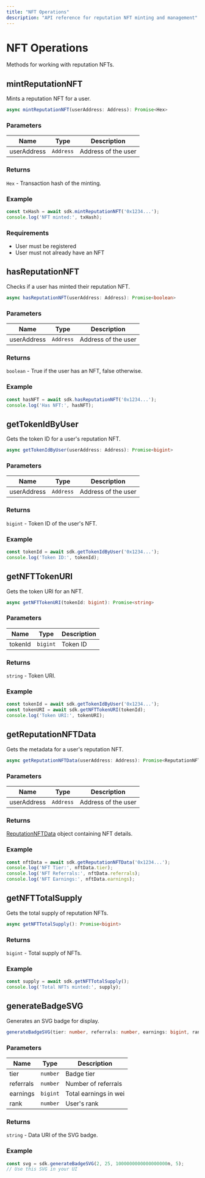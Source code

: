 ```yaml
---
title: "NFT Operations"
description: "API reference for reputation NFT minting and management"
---
```


# NFT Operations

Methods for working with reputation NFTs.

## mintReputationNFT

Mints a reputation NFT for a user.

```typescript
async mintReputationNFT(userAddress: Address): Promise<Hex>
```

### Parameters

| Name | Type | Description |
|------|------|-------------|
| userAddress | `Address` | Address of the user |

### Returns

`Hex` - Transaction hash of the minting.

### Example

```typescript
const txHash = await sdk.mintReputationNFT('0x1234...');
console.log('NFT minted:', txHash);
```

### Requirements

- User must be registered
- User must not already have an NFT

## hasReputationNFT

Checks if a user has minted their reputation NFT.

```typescript
async hasReputationNFT(userAddress: Address): Promise<boolean>
```

### Parameters

| Name | Type | Description |
|------|------|-------------|
| userAddress | `Address` | Address of the user |

### Returns

`boolean` - True if the user has an NFT, false otherwise.

### Example

```typescript
const hasNFT = await sdk.hasReputationNFT('0x1234...');
console.log('Has NFT:', hasNFT);
```

## getTokenIdByUser

Gets the token ID for a user's reputation NFT.

```typescript
async getTokenIdByUser(userAddress: Address): Promise<bigint>
```

### Parameters

| Name | Type | Description |
|------|------|-------------|
| userAddress | `Address` | Address of the user |

### Returns

`bigint` - Token ID of the user's NFT.

### Example

```typescript
const tokenId = await sdk.getTokenIdByUser('0x1234...');
console.log('Token ID:', tokenId);
```

## getNFTTokenURI

Gets the token URI for an NFT.

```typescript
async getNFTTokenURI(tokenId: bigint): Promise<string>
```

### Parameters

| Name | Type | Description |
|------|------|-------------|
| tokenId | `bigint` | Token ID |

### Returns

`string` - Token URI.

### Example

```typescript
const tokenId = await sdk.getTokenIdByUser('0x1234...');
const tokenURI = await sdk.getNFTTokenURI(tokenId);
console.log('Token URI:', tokenURI);
```

## getReputationNFTData

Gets the metadata for a user's reputation NFT.

```typescript
async getReputationNFTData(userAddress: Address): Promise<ReputationNFTData>
```

### Parameters

| Name | Type | Description |
|------|------|-------------|
| userAddress | `Address` | Address of the user |

### Returns

[ReputationNFTData](/api-reference/typescript-types#reputationnftdata) object containing NFT details.

### Example

```typescript
const nftData = await sdk.getReputationNFTData('0x1234...');
console.log('NFT Tier:', nftData.tier);
console.log('NFT Referrals:', nftData.referrals);
console.log('NFT Earnings:', nftData.earnings);
```

## getNFTTotalSupply

Gets the total supply of reputation NFTs.

```typescript
async getNFTTotalSupply(): Promise<bigint>
```

### Returns

`bigint` - Total supply of NFTs.

### Example

```typescript
const supply = await sdk.getNFTTotalSupply();
console.log('Total NFTs minted:', supply);
```

## generateBadgeSVG

Generates an SVG badge for display.

```typescript
generateBadgeSVG(tier: number, referrals: number, earnings: bigint, rank: number): string
```

### Parameters

| Name | Type | Description |
|------|------|-------------|
| tier | `number` | Badge tier |
| referrals | `number` | Number of referrals |
| earnings | `bigint` | Total earnings in wei |
| rank | `number` | User's rank |

### Returns

`string` - Data URI of the SVG badge.

### Example

```typescript
const svg = sdk.generateBadgeSVG(2, 25, 1000000000000000000n, 5);
// Use this SVG in your UI
```